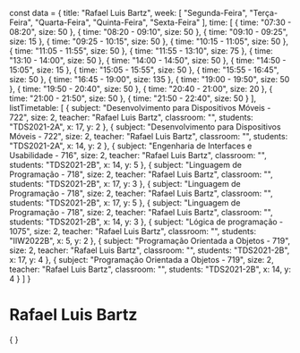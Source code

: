 const data = {
  title: "Rafael Luis Bartz",
  week: [
    "Segunda-Feira",
    "Terça-Feira",
    "Quarta-Feira",
    "Quinta-Feira",
    "Sexta-Feira"
  ],
  time: [
    {
      time: "07:30 - 08:20",
      size: 50
    },
    {
      time: "08:20 - 09:10",
      size: 50
    },
    {
      time: "09:10 - 09:25",
      size: 15
    },
    {
      time: "09:25 - 10:15",
      size: 50
    },
    {
      time: "10:15 - 11:05",
      size: 50
    },
    {
      time: "11:05 - 11:55",
      size: 50
    },
    {
      time: "11:55 - 13:10",
      size: 75
    },
    {
      time: "13:10 - 14:00",
      size: 50
    },
    {
      time: "14:00 - 14:50",
      size: 50
    },
    {
      time: "14:50 - 15:05",
      size: 15
    },
    {
      time: "15:05 - 15:55",
      size: 50
    },
    {
      time: "15:55 - 16:45",
      size: 50
    },
    {
      time: "16:45 - 19:00",
      size: 135
    },
    {
      time: "19:00 - 19:50",
      size: 50
    },
    {
      time: "19:50 - 20:40",
      size: 50
    },
    {
      time: "20:40 - 21:00",
      size: 20
    },
    {
      time: "21:00 - 21:50",
      size: 50
    },
    {
      time: "21:50 - 22:40",
      size: 50
    }
  ],
  listTimetable: [
    {
      subject: "Desenvolvimento para Dispositivos Móveis - 722",
      size: 2,
      teacher: "Rafael Luis Bartz",
      classroom: "",
      students: "TDS2021-2A",
      x: 17,
      y: 2
    },
    {
      subject: "Desenvolvimento para Dispositivos Móveis - 722",
      size: 2,
      teacher: "Rafael Luis Bartz",
      classroom: "",
      students: "TDS2021-2A",
      x: 14,
      y: 2
    },
    {
      subject: "Engenharia de Interfaces e Usabilidade - 716",
      size: 2,
      teacher: "Rafael Luis Bartz",
      classroom: "",
      students: "TDS2021-2B",
      x: 14,
      y: 5
    },
    {
      subject: "Linguagem de Programação - 718",
      size: 2,
      teacher: "Rafael Luis Bartz",
      classroom: "",
      students: "TDS2021-2B",
      x: 17,
      y: 3
    },
    {
      subject: "Linguagem de Programação - 718",
      size: 2,
      teacher: "Rafael Luis Bartz",
      classroom: "",
      students: "TDS2021-2B",
      x: 17,
      y: 5
    },
    {
      subject: "Linguagem de Programação - 718",
      size: 2,
      teacher: "Rafael Luis Bartz",
      classroom: "",
      students: "TDS2021-2B",
      x: 14,
      y: 3
    },
    {
      subject: "Lógica de programação - 1075",
      size: 2,
      teacher: "Rafael Luis Bartz",
      classroom: "",
      students: "IIW2022B",
      x: 5,
      y: 2
    },
    {
      subject: "Programação Orientada a Objetos - 719",
      size: 2,
      teacher: "Rafael Luis Bartz",
      classroom: "",
      students: "TDS2021-2B",
      x: 17,
      y: 4
    },
    {
      subject: "Programação Orientada a Objetos - 719",
      size: 2,
      teacher: "Rafael Luis Bartz",
      classroom: "",
      students: "TDS2021-2B",
      x: 14,
      y: 4
    }
  ]
}

# Rafael Luis Bartz

<div>
    {
        <Grid
            title={data.title}
            weekDays={data.week}
            time={data.time}
            listClasses={data.listTimetable}
        />
    }
</div>